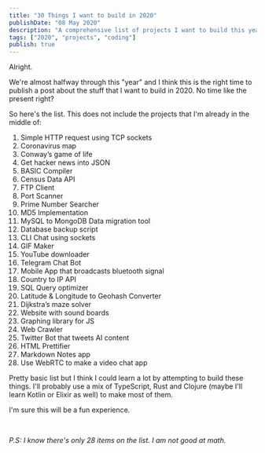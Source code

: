 ```yaml
---
title: "30 Things I want to build in 2020"
publishDate: "08 May 2020"
description: "A comprehensive list of projects I want to build this year"
tags: ["2020", "projects", "coding"]
publish: true
---
```


Alright.

We're almost halfway through this "year" and I think this is the right time to publish a post about the stuff that I want to build in 2020. No time like the present right?

So here's the list. This does not include the projects that I'm already in the middle of:

1. Simple HTTP request using TCP sockets
2. Coronavirus map
3. Conway’s game of life
4. Get hacker news into JSON
5. BASIC Compiler
6. Census Data API
7. FTP Client
8. Port Scanner
9. Prime Number Searcher
10. MD5 Implementation
11. MySQL to MongoDB Data migration tool
12. Database backup script
13. CLI Chat using sockets
14. GIF Maker
15. YouTube downloader
16. Telegram Chat Bot
17. Mobile App that broadcasts bluetooth signal
18. Country to IP API
19. SQL Query optimizer
20. Latitude & Longitude to Geohash Converter
21. Dijkstra’s maze solver
22. Website with sound boards
23. Graphing library for JS
24. Web Crawler
25. Twitter Bot that tweets AI content
26. HTML Prettifier
27. Markdown Notes app
28. Use WebRTC to make a video chat app

Pretty basic list but I think I could learn a lot by attempting to build these things.
I'll probably use a mix of TypeScript, Rust and Clojure (maybe I'll learn Kotlin or Elixir as well) to make most of them.

I'm sure this will be a fun experience.

<br />

_P.S: I know there's only 28 items on the list. I am not good at math._
